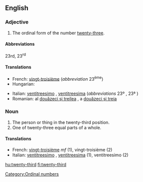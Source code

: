 ==English==

===Adjective===
{{en-adj|-}}

# The ordinal form of the number [[twenty-three]].

====Abbreviations====
23rd, 23<sup>rd</sup>

====Translations====
{{trans-top|the ordinal form of the number twenty-three}}
* French: [[vingt-troisième]] (''abbreviation'' 23<sup>ème</sup>)
* Hungarian: {{t|hu|huszonharmadik}}
{{trans-mid}}
* Italian: [[ventitreesimo]] {{m}}, [[ventitreesima]] {{f}} (''abbreviations'' 23º {{m}}, 23ª {{f}})
* Romanian: al [[douăzeci şi treilea]] {{m}}, a [[douăzeci şi treia]] {{f}}
{{trans-bottom}}

===Noun===
{{en-noun}}

# The person or thing in the twenty-third position.
# One of twenty-three equal parts of a whole.

====Translations====

*French: [[vingt-troisième]] ''mf'' (1), vingt-troisième {{m}} (2)
*Italian: [[ventitreesimo]] {{m}}, [[ventitreesima]] {{f}} (1), ventitreesimo {{m}} (2)

[[Category:Ordinal numbers]]

[[hu:twenty-third]]
[[fi:twenty-third]]